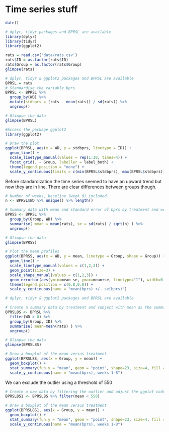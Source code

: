 # Time series stuff

```r
date()
```

```r
# dplyr, tidyr packages and BPRSL are available
library(dplyr)
library(tidyr)
library(ggplot2)

rats = read.csv('data/rats.csv')
rats$ID = as.factor(rats$ID)
rats$Group = as.factor(rats$Group)
glimpse(rats)
```


```r
# dplyr, tidyr & ggplot2 packages and BPRSL are available
BPRSL = rats
# Standardise the variable bprs
BPRSL <- BPRSL %>%
  group_by(WD) %>%
  mutate(stdbprs = (rats - mean(rats)) / sd(rats)) %>%
  ungroup()

# Glimpse the data
glimpse(BPRSL)

#Access the package ggplot2
library(ggplot2)

# Draw the plot
ggplot(BPRSL, aes(x = WD, y = stdbprs, linetype = ID)) +
  geom_line() +
  scale_linetype_manual(values = rep(1:10, times=4)) +
  facet_grid(. ~ Group, labeller = label_both) +
  theme(legend.position = "none") + 
  scale_y_continuous(limits = c(min(BPRSL$stdbprs), max(BPRSL$stdbprs)))
```


Before standardization the time series seemed to have an upward trend but now they are in line. There are clear differences between groups though.


```r
# Number of weeks, baseline (week 0) included
n <- BPRSL$WD %>% unique() %>% length()

# Summary data with mean and standard error of bprs by treatment and week 
BPRSS <- BPRSL %>%
  group_by(Group, WD) %>%
  summarise( mean = mean(rats), se = sd(rats) / sqrt(n) ) %>%
  ungroup()

# Glimpse the data
glimpse(BPRSS)

# Plot the mean profiles
ggplot(BPRSS, aes(x = WD, y = mean, linetype = Group, shape = Group)) +
  geom_line() +
  scale_linetype_manual(values = c(1,2,3)) +
  geom_point(size=3) +
  scale_shape_manual(values = c(1,2,3)) +
  geom_errorbar(aes(ymin=mean-se, ymax=mean+se, linetype="1"), width=0.3) +
  theme(legend.position = c(0.8,0.8)) +
  scale_y_continuous(name = "mean(bprs) +/- se(bprs)")

```

```r
# dplyr, tidyr & ggplot2 packages and BPRSL are available

# Create a summary data by treatment and subject with mean as the summary variable (ignoring baseline week 0).
BPRSL8S <- BPRSL %>%
  filter(WD > 0) %>%
  group_by(Group, ID) %>%
  summarise( mean=mean(rats) ) %>%
  ungroup()

# Glimpse the data
glimpse(BPRSL8S)

# Draw a boxplot of the mean versus treatment
ggplot(BPRSL8S, aes(x = Group, y = mean)) +
  geom_boxplot() +
  stat_summary(fun.y = "mean", geom = "point", shape=23, size=4, fill = "white") +
  scale_y_continuous(name = "mean(bprs), weeks 1-8")
```

We can exclude the outlier using a threshold of 550
```r
# Create a new data by filtering the outlier and adjust the ggplot code the draw the plot again with the new data
BPRSL8S1 <- BPRSL8S %>% filter(mean < 550)

# Draw a boxplot of the mean versus treatment
ggplot(BPRSL8S1, aes(x = Group, y = mean)) +
  geom_boxplot() +
  stat_summary(fun.y = "mean", geom = "point", shape=23, size=4, fill = "white") +
  scale_y_continuous(name = "mean(bprs), weeks 1-8")


```
